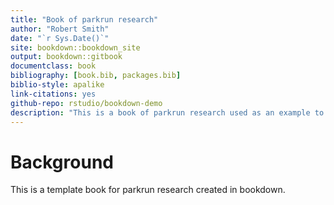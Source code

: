 ```yaml
--- 
title: "Book of parkrun research"
author: "Robert Smith"
date: "`r Sys.Date()`"
site: bookdown::bookdown_site
output: bookdown::gitbook
documentclass: book
bibliography: [book.bib, packages.bib]
biblio-style: apalike
link-citations: yes
github-repo: rstudio/bookdown-demo
description: "This is a book of parkrun research used as an example to learn bookdown."
---
```


# Background

This is a template book for parkrun research created in bookdown.
